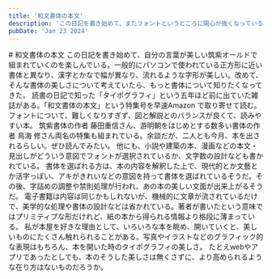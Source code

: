 ```yaml
---
title: '和文書体の本文'
description: 'この日記を書き始めて、またフォントというところに関心が強くなっている。読書の日記で知った「タイポグラフィ」という五年ほど前に出ていた雑誌がある。「和文書体の本文」という特集号を早速Amazon で取り寄せて読む。ちょうど今月二人揃って本が出る、和文フォント界の巨人お二人の特集が組まれている。'
pubDate: 'Jan 23 2024'
---
```



<VBlock column="auto" class='spaceTop'>
# 和文書体の本文
この日記を書き始めて、自分の言葉が美しい筑紫オールドで組まれていくのを楽しんでいる。一般的にパソコンで使われている正方形に近い書体と異なり、漢字とかなで幅が異なり、流れるような字形が美しい。改めて、そんな書体の美しさについて考えていたら、もっと書体について知りたくなってきた。  
読書の日記で知った「タイポグラフィ」という五年ほど前に出ていた雑誌がある。「和文書体の本文」という特集号を早速Amazon で取り寄せて読む。フォントについて、難しくなりすぎず、図と解説とのバランスが良くて、読みやすい本。  
筑紫書体の作者 藤田重信さん、游明朝をはじめとする数多い書体の作者 鳥海 修さん両名の特集も組まれている。余談だが、二人とも今月、本を出されるらしい。ぜひ読んでみたい。  
他にも、小説や建築の本、漫画などの本文・見出しがどういう意図でフォントが選択されているか、文字数の設計なども書かれている。  
書体を選ばれる方は、本の内容を解釈した上で、現代的とか文藝とか活字っぽい、アキがきれいなどの意図を持って書体を選ばれているそうだ。その後、字詰めの調整や禁則処理が行われ、あの本の美しい文面が出来上がるそうだ。  
電子書籍は内容は同じかもしれないが、機械的に文章が流されているだけで、美学的な処理や書体の設計などは省かれている。著者が書いたという意味ではプリミティブな形だけれど、紙の本から得られる情報より格段に薄まっている。  
私が本屋を好きな理由として、いろいろな本を眺め、開いていくと、美しいものにたくさん触れられることがある。写真やイラストなどのグラフィック的な表現はもちろん、本を開いた時のタイポグラフィの美しさ。  
たとえwebやアプリであったとしても、本のそうした美しさは無くさずに、より高められるような在り方はないものだろうか。
</VBlock>